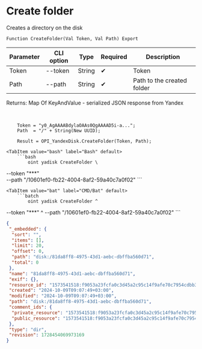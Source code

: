 ﻿---
sidebar_position: 2
---


# Create folder
 Creates a directory on the disk



`Function CreateFolder(Val Token, Val Path) Export`

  | Parameter | CLI option | Type | Required | Description |
  |-|-|-|-|-|
  | Token | --token | String | &#x2714; | Token |
  | Path | --path | String | &#x2714; | Path to the created folder |

  
  Returns:  Map Of KeyAndValue - serialized JSON response from Yandex

<br/>




```bsl title="1C:Enterprise/OneScript code example"
    Token = "y0_AgAAAABdylaOAAs0QgAAAAD5i-a...";
    Path  = "/" + String(New UUID);

    Result = OPI_YandexDisk.CreateFolder(Token, Path);
```
 

 <Tabs>
  
    <TabItem value="bash" label="Bash" default>
        ```bash
            oint yadisk CreateFolder \
 --token "***" \
 --path "/10601ef0-fb22-4004-8af2-59a40c7a0f02"
        ```
    </TabItem>
  
    <TabItem value="bat" label="CMD/Bat" default>
        ```batch
            oint yadisk CreateFolder ^
 --token "***" ^
 --path "/10601ef0-fb22-4004-8af2-59a40c7a0f02"
        ```
    </TabItem>
</Tabs>


```json title="Result"
{
 "_embedded": {
  "sort": "",
  "items": [],
  "limit": 20,
  "offset": 0,
  "path": "disk:/81da8ff8-4975-43d1-aebc-dbffba560d71",
  "total": 0
 },
 "name": "81da8ff8-4975-43d1-aebc-dbffba560d71",
 "exif": {},
 "resource_id": "1573541518:f9053a23fcfa0c3d45a2c95c14f9afe70c7954cdbb35c58bf2f16a61ed289880",
 "created": "2024-10-09T09:07:49+03:00",
 "modified": "2024-10-09T09:07:49+03:00",
 "path": "disk:/81da8ff8-4975-43d1-aebc-dbffba560d71",
 "comment_ids": {
  "private_resource": "1573541518:f9053a23fcfa0c3d45a2c95c14f9afe70c7954cdbb35c58bf2f16a61ed289880",
  "public_resource": "1573541518:f9053a23fcfa0c3d45a2c95c14f9afe70c7954cdbb35c58bf2f16a61ed289880"
 },
 "type": "dir",
 "revision": 1728454069973169
}
```
